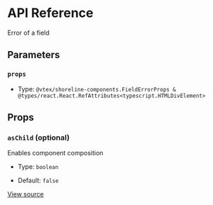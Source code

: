 # API Reference

Error of a field

## Parameters

### `props`

- Type: `@vtex/shoreline-components.FieldErrorProps & @types/react.React.RefAttributes<typescript.HTMLDivElement>`

## Props

### `asChild` (optional)

Enables component composition

- Type: `boolean`

- Default: `false`

[View source](https://github.com/vtex/shoreline/blob/899f5e7c9/packages/components/src/field/field-error.tsx#L11)

